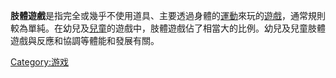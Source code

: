 {{unreferenced|time=2012-01-08T05:49:52+00:00}}
'''肢體遊戲'''是指完全或幾乎不使用道具、主要透過身體的[[運動|運動]]來玩的[[遊戲|遊戲]]，通常規則較為單純。在幼兒及[[兒童|兒童]]的遊戲中，肢體遊戲佔了相當大的比例。幼兒及兒童肢體遊戲與反應和協調等體能和發展有關。

[[Category:游戏|Category:游戏]]